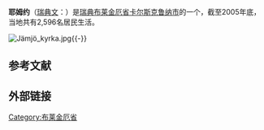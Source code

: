 {{Infobox Settlement
|official_name          = Jämjö
|image_skyline          = Vattentornet i Jämjö.JPG
|image_caption          = 耶姆约的水塔
|pushpin_map            = Sweden
|subdivision_type       = 国家
|subdivision_name       = [[瑞典|瑞典]]
|subdivision_type1      = [[瑞典旧省|旧省]]
|subdivision_name1      = [[布莱金厄|布莱金厄]]
|subdivision_type2      = [[瑞典省份|省]]
|subdivision_name2      = [[布莱金厄省|布莱金厄省]]
|subdivision_type3      = [[瑞典的市|市]]
|subdivision_name3      = [[卡尔斯克鲁纳市|卡尔斯克鲁纳市]]
|area_footnotes         = <ref name="scb">{{cite web |title=Tätorternas landareal, folkmängd och invånare per km<sup>2</sup> 2000 och 2005 |publisher=[[瑞典统计局|瑞典统计局]] |url=http://www.scb.se/statistik/MI/MI0810/2005A01B/T%E4torternami0810tab1.xls |format=xls |language=sv |accessdate=2008-05-15 |archive-date=2011-08-23 |archive-url=https://www.webcitation.org/619NtRc58?url=http://www.scb.se/statistik/MI/MI0810/2005A01B/T%E4torternami0810tab1.xls |dead-url=no }}</ref>
|area_total_km2         = 2.53
|population_as_of       = 2005年12月31日
|population_footnotes   = <ref name="scb"/>
|population_total       = 2,596
|population_density_km2 = 1025
|timezone               = [[欧洲中部时间|CET]]
|utc_offset             = +1
|timezone_DST           = [[欧洲中部夏令时间|CEST]]
|utc_offset_DST         = +2
|latd=56 |latm=11 |lats= |latNS=N
|longd=15 |longm=51 |longs= |longEW=E
|website                = 
}}
'''耶姆约'''（[[瑞典文|瑞典文]]：{{lang|sv|Jämjö}}）是[[瑞典|瑞典]][[布莱金厄省|布莱金厄省]][[卡尔斯克鲁纳市|卡尔斯克鲁纳市]]的一个{{link-en|瑞典城区|urban areas of Sweden|城区}}，截至2005年底，当地共有2,596名居民生活。

[[File:Jämjö_kyrka.jpg|thumb]]{{-}}

== 参考文献 ==
{{Reflist}}

{{coord|56|11|N|15|51|E|region:SE_type:city|display=title}}
== 外部链接 ==
{{commons}}

{{Blekinge-geo-stub}}
{{Localities in Karlskrona Municipality}}

{{DEFAULTSORT:Jämjö}}

[[Category:布莱金厄省|Category:布莱金厄省]]